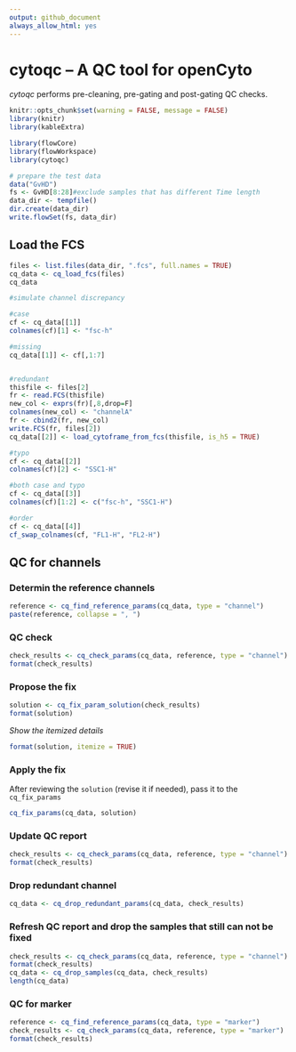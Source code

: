 ```yaml
---
output: github_document
always_allow_html: yes
---
```

# cytoqc -- A QC tool for openCyto

*cytoqc* performs pre-cleaning, pre-gating and post-gating QC checks.

```r
knitr::opts_chunk$set(warning = FALSE, message = FALSE)
library(knitr)
library(kableExtra)
```


```r
library(flowCore)
library(flowWorkspace)
library(cytoqc)
```

```r
# prepare the test data
data("GvHD")
fs <- GvHD[8:28]#exclude samples that has different Time length
data_dir <- tempfile()
dir.create(data_dir)
write.flowSet(fs, data_dir)
```

## Load the FCS

```r
files <- list.files(data_dir, ".fcs", full.names = TRUE)
cq_data <- cq_load_fcs(files)
cq_data
```

```r
#simulate channel discrepancy

#case
cf <- cq_data[[1]]
colnames(cf)[1] <- "fsc-h"

#missing
cq_data[[1]] <- cf[,1:7]


#redundant
thisfile <- files[2]
fr <- read.FCS(thisfile)
new_col <- exprs(fr)[,8,drop=F]
colnames(new_col) <- "channelA"
fr <- cbind2(fr, new_col)
write.FCS(fr, files[2])
cq_data[[2]] <- load_cytoframe_from_fcs(thisfile, is_h5 = TRUE)

#typo
cf <- cq_data[[2]]
colnames(cf)[2] <- "SSC1-H"

#both case and typo
cf <- cq_data[[3]]
colnames(cf)[1:2] <- c("fsc-h", "SSC1-H")

#order
cf <- cq_data[[4]]
cf_swap_colnames(cf, "FL1-H", "FL2-H")

```
## QC for channels

### Determin the reference channels

```r
reference <- cq_find_reference_params(cq_data, type = "channel")
paste(reference, collapse = ", ")
```

### QC check
```r
check_results <- cq_check_params(cq_data, reference, type = "channel")
format(check_results)
```


### Propose the fix 
```r
solution <- cq_fix_param_solution(check_results) 
format(solution)
```

*Show the itemized details*
```r
format(solution, itemize = TRUE)
```


### Apply the fix
After reviewing the `solution` (revise it if needed), pass it to the `cq_fix_params`
```r
cq_fix_params(cq_data, solution)
```
### Update QC report
```r
check_results <- cq_check_params(cq_data, reference, type = "channel")
format(check_results)
```

### Drop redundant channel
```r
cq_data <- cq_drop_redundant_params(cq_data, check_results)
```
     
### Refresh QC report and drop the samples that still can not be fixed
```r
check_results <- cq_check_params(cq_data, reference, type = "channel")
format(check_results)
cq_data <- cq_drop_samples(cq_data, check_results)
length(cq_data)
```

### QC for marker
```r
reference <- cq_find_reference_params(cq_data, type = "marker")
check_results <- cq_check_params(cq_data, reference, type = "marker")
format(check_results)
```



